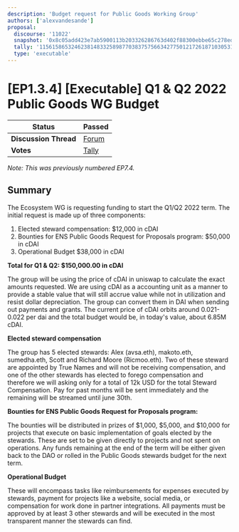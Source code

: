 ```yaml
---
description: 'Budget request for Public Goods Working Group'
authors: ['alexvandesande']
proposal:
  discourse: '11022'
  snapshot: '0x8c05add423e7ab5900113b203326286763d402f88300ebbe65c278ed2488b8d1'
  tally: '115615865324623814833258987703837575663427750121726187103053182962864855260310'
  type: 'executable'
---
```


# [EP1.3.4] [Executable] Q1 & Q2 2022 Public Goods WG Budget

| **Status**            | Passed                                                                                                                         |
| --------------------- | ------------------------------------------------------------------------------------------------------------------------------ |
| **Discussion Thread** | [Forum](https://discuss.ens.domains/t/11022)                                                                                   |
| **Votes**             | [Tally](https://www.tally.xyz/gov/ens/proposal/115615865324623814833258987703837575663427750121726187103053182962864855260310) |

_Note: This was previously numbered EP7.4._

## Summary

The Ecosystem WG is requesting funding to start the Q1/Q2 2022 term. The initial request is made up of three components:

1. Elected steward compensation: $12,000 in cDAI
2. Bounties for ENS Public Goods Request for Proposals program: $50,000 in cDAI
3. Operational Budget $38,000 in cDAI

**Total for Q1 & Q2: $150,000.00 in cDAI**

The group will be using the price of cDAI in uniswap to calculate the exact amounts requested. We are using cDAI as a accounting unit as a manner to provide a stable value that will still accrue value while not in utilization and resist dollar depreciation. The group can convert them in DAI when sending out payments and grants. The current price of cDAI orbits around 0.021-0.022 per dai and the total budget would be, in today's value, about 6.85M cDAI.

**Elected steward compensation**

The group has 5 elected stewards: Alex (avsa.eth), makoto.eth, sumedha.eth, Scott and Richard Moore (Ricmoo.eth). Two of these steward are appointed by True Names and will not be receiving compensation, and one of the other stewards has elected to forego compensation and therefore we will asking only for a total of 12k USD for the total Steward Compensation. Pay for past months will be sent immediately and the remaining will be streamed until june 30th.

**Bounties for ENS Public Goods Request for Proposals program:**

The bounties will be distributed in prizes of $1,000, $5,000, and $10,000 for projects that execute on basic implementation of goals elected by the stewards. These are set to be given directly to projects and not spent on operations. Any funds remaining at the end of the term will be either given back to the DAO or rolled in the Public Goods stewards budget for the next term.

**Operational Budget**

These will encompass tasks like reimbursements for expenses executed by stewards, payment for projects like a website, social media, or compensation for work done in partner integrations. All payments must be approved by at least 3 other stewards and will be executed in the most transparent manner the stewards can find.
